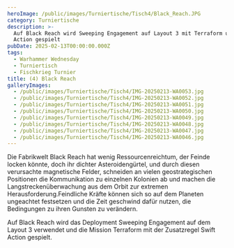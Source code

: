 ```yaml
---
heroImage: /public/images/Turniertische/Tisch4/Black_Reach.JPG
category: Turniertische
description: >-
  Auf Black Reach wird Sweeping Engagement auf Layout 3 mit Terraform und Swift
  Action gespielt
pubDate: 2025-02-13T00:00:00.000Z
tags:
  - Warhammer Wednesday
  - Turniertisch
  - Fischkrieg Turnier
title: (4) Black Reach
galleryImages:
  - /public/images/Turniertische/Tisch4/IMG-20250213-WA0053.jpg
  - /public/images/Turniertische/Tisch4/IMG-20250213-WA0052.jpg
  - /public/images/Turniertische/Tisch4/IMG-20250213-WA0051.jpg
  - /public/images/Turniertische/Tisch4/IMG-20250213-WA0050.jpg
  - /public/images/Turniertische/Tisch4/IMG-20250213-WA0049.jpg
  - /public/images/Turniertische/Tisch4/IMG-20250213-WA0048.jpg
  - /public/images/Turniertische/Tisch4/IMG-20250213-WA0047.jpg
  - /public/images/Turniertische/Tisch4/IMG-20250213-WA0046.jpg
---
```


Die Fabrikwelt Black Reach hat wenig Ressourcenreichtum, der Feinde locken könnte, doch ihr dichter Asteroidengürtel, und durch diesen verursachte magnetische Felder, schneiden an vielen geostrategischen Positionen die Kommunikation zu einzelnen Kolonien ab und machen die Langstreckenüberwachung aus dem Orbit zur extremen Herausforderung.Feindliche Kräfte können sich so auf dem Planeten ungeachtet festsetzen und die Zeit geschwind dafür nutzen, die Bedingungen zu ihren Gunsten zu verändern.

Auf Black Reach wird das Deployment Sweeping Engagement auf dem Layout 3 verwendet und die Mission Terraform mit der Zusatzregel Swift Action gespielt.
